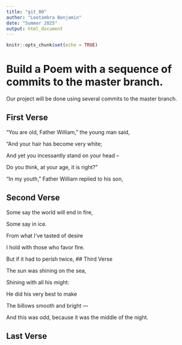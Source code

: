 ```yaml
---
title: "git_00"
author: "Leetambra Benjamin"
date: "Summer 2025"
output: html_document
---
```


```r
knitr::opts_chunk$set(echo = TRUE)
```
# Build a Poem with a sequence of commits to the master branch.
Our project will be done using several commits to the master branch.
<!-- Do not modify or change any text in "!--" bracketed areas such as this --- these are instructions to
you, if you change any of this the git program will notice it and compromise your git merging strategy !-->

## First Verse 
<!--Put the first five lines of a poem by Lewis Carrol in this section!-->
“You are old, Father William,” the young man said,

“And your hair has become very white;

And yet you incessantly stand on your head –

Do you think, at your age, it is right?”

“In my youth,” Father William replied to his son,

## Second Verse
<!--Put the first five lines of a poem by Robert Frost here!-->
  Some say the world will end in fire,
  
  Some say in ice.
  
  From what I've tasted of desire
  
  I hold with those who favor fire.
  
  But if it had to perish twice,
## Third Verse
<!--Put the first two verses of The Walrus and the Carpenter here!-->

The sun was shining on the sea,
     
Shining with all his might:

He did his very best to make
    
The billows smooth and bright —

And this was odd, because it was the middle of the night.



## Last Verse
<!--Put a short poem of your choice 8-20 lines,here!-->

